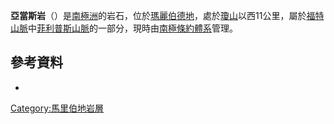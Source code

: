 {{Coord|76|14|S|145|39|W|display=title}}

'''亞當斯岩'''（{{lang-en|Adams Rocks}}）是[[南極洲|南極洲]]的岩石，位於[[瑪麗伯德地|瑪麗伯德地]]，處於[[瓊山|瓊山]]以西11公里，屬於[[福特山脈|福特山脈]]中[[菲利普斯山脈|菲利普斯山脈]]的一部分，現時由[[南極條約體系|南極條約體系]]管理。

==參考資料==
*{{usgs-gazetteer|id=74}}

{{DEFAULTSORT:Adams Rocks}}
[[Category:馬里伯地岩層|Category:馬里伯地岩層]]


{{MarieByrdLand-geo-stub}}